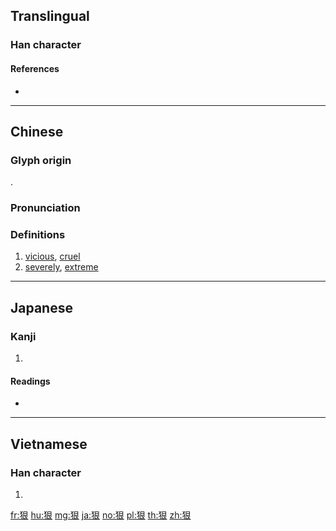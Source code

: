 {{character info/new}}
{{also|狼}}
==Translingual==

===Han character===
{{Han char|rn=94|rad=犬|as=06|sn=9|four=47232|canj=KHAV|ids=⿰犭艮}}

====References====
* {{Han ref|kx=0710.020|dkj=20362|dj=1122.090|hdz=21346.100|uh=72E0|ud=29408|bh=ACBD|bd=44221}}

----

==Chinese==
{{zh-forms}}

===Glyph origin===
{{Han etym}}
{{Han compound|犬|艮|ls=psc|c1=s|c2=p|alt1=犭}}.

===Pronunciation===
{{zh-pron
|m=hěn
|c=han2
|h=pfs=
|md=
|mn=
|w=
|mc=
|oc=
|cat=a,adv
}}

===Definitions===
{{zh-hanzi}}

# [[vicious]], [[cruel]]
# [[severely]], [[extreme]]

{{zh-cat|intermediate}}

----

==Japanese==

===Kanji===
{{ja-kanji|grade=|rs=犬06}}

# {{defn|lang=ja|sort=犬06}}

====Readings====
* {{ja-readings|on=[[がん]] (gan), [[こん]] (kon)|kun=[[もとる]] (motoru)}}

----

==Vietnamese==

===Han character===
{{vi-hantu|[[ngận]]|rs=犬06}}

# {{defn|lang=vi|sort=犬06}}

[[fr:狠]]
[[hu:狠]]
[[mg:狠]]
[[ja:狠]]
[[no:狠]]
[[pl:狠]]
[[th:狠]]
[[zh:狠]]